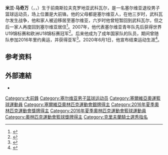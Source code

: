 {{bots|deny=InternetArchiveBot}}
{{NoteTA|G1=Sports|G2=NBA}}
{{Infobox basketball biography
| name = 米兰·马奇万
| image = Milan Mačvan .jpg
| caption = 摄于2011年
| position = 
| height_m = 2.06
| weight_kg = 107
| league = 
| team = 
| nationality = {{SRB}}
| birth_date = {{Birth date and age|1989|11|16|df=y}}
| birth_place = {{YUG}}[[克羅地亞社會主義共和國|克羅地亞社會主義共和國]][[武科瓦尔|武科瓦尔]]
| draft_year = 2011
| draft_round = 2
| draft_pick = 54
| draft_team = [[克里夫兰骑士|克里夫兰骑士]]
| career_start = 2007
| career_end = 2020
| career_position = [[大前锋|大前锋]]
| career_number = 12、13、25
| years1 = 2007
| team1 = [[KK_FMP_(1991–2011)|FMP]]
| years2 = 2007–2010
| team2 = [[KK_Hemofarm|Hemofarm]]
| years3 = 2010–2012
| team3 = [[Maccabi_Tel_Aviv_B.C.|Maccabi Tel Aviv]]
| years4 = 2011–2012
| team4 = →[[KK_Partizan|Partizan]]
| years5 = 2012–2014
| team5 = [[Galatasaray_S.K._(men's_basketball)|Galatasaray]]
| years6 = 2014–2015
| team6 = Partizan
| years7 = 2015–2017
| team7 = [[米兰奥林匹亚|米兰奥林匹亚]]
| years8 = 2017–2019
| team8 = [[拜仁慕尼黑_(篮球)|拜仁慕尼黑]]
| years9 = 2019–2020
| team9 = [[東京電擊|東京電擊]]
| medal_templates =
{{MedalSport|男子[[篮球|篮球]]}}
{{MedalCountry|{{SRB}}}}
{{MedalCompetition|[[奥林匹克运动会|奥林匹克运动会]]}}
{{MedalSilver|[[2016年夏季奥林匹克运动会|2016 里约热内卢]]|[[2016年夏季奥林匹克运动会篮球比赛|团体]]}}
{{MedalCompetition|[[欧洲篮球锦标赛|欧洲篮球锦标赛]]}}
{{MedalSilver|[[2009年歐洲籃球錦標賽|2009 波兰]]|团体}}
{{MedalSilver|[[2017年歐洲籃球錦標賽|2017 土耳其]]|团体}}
{{MedalCompetition|[[夏季世界大学生运动会|夏季世界大学生运动会]]}}
{{MedalGold|[[2009年夏季世界大学生运动会|2009 贝尔格莱德]]|[[2009年夏季世界大学生运动会篮球比赛|团体]]}}
{{MedalCompetition|[[U19世界青年籃球錦標賽|U19世界青年籃球錦標賽]]}}
{{MedalGold|[[2007年U19世界青年籃球錦標賽|2007 塞尔维亚]]|团体}}
{{MedalCompetition|[[欧洲U20篮球锦标赛|欧洲U20篮球锦标赛]]}}
{{MedalGold|2008 拉脱维亚|团体}}
{{MedalCompetition|[[欧洲U18篮球锦标赛|欧洲U18篮球锦标赛]]}}
{{MedalGold|2007 西班牙|团体}}
}}
{{世大運獎牌記錄
|代表={{SRB}}
|項目=籃球
|a1=2009|b1=1
}}
'''米兰·马奇万'''（{{lang-sr-Latn|Milan Mačvan}}，{{lang-sr-Cyrl|Милан Мачван}}，{{bd|1989年|11月16日||}}）生于前南斯拉夫克罗地亚武科瓦尔，是一名塞尔维亚退役男子篮球运动员，场上位置是大前锋。他的父母都是塞尔维亚人，在他三岁时，武科瓦尔发生战争，他和家人被迫移居至塞尔维亚，六岁时他曾短暂回到武科瓦尔，但之后一家人再度回到塞尔维亚居住<ref>{{cite web|url=https://www.novosti.rs/vesti/sport.295.html:360770-Macvan-Kosarka-me-iscupala-iz-kandzi-rata|script-title=sr:Mačvan: Košarka me isčupala iz kandži rata|publisher={{lang|sr|Novosti}}|date=2012-01-06|accessdate=2021-02-13|archiveurl=https://web.archive.org/web/20200809145336/https://www.novosti.rs/vesti/sport.295.html:360770-Macvan-Kosarka-me-iscupala-iz-kandzi-rata|archivedate=2020-08-09}}</ref>。2007年，他代表塞尔维亚青年队先后获得世界U19锦标赛和欧洲U18锦标赛冠军<ref>{{cite web|url=https://www.b92.net/sport/kosarka/kosarka.php?yyyy=2007&mm=12&dd=18&nav_id=277065|script-title=hr:Mačvan u Hemofarmu četiri godine|publisher=B92|date=2007-12-18|accessdate=2021-02-13|archiveurl=https://web.archive.org/web/20191231192614/https://www.b92.net/sport/kosarka/kosarka.php?yyyy=2007&mm=12&dd=18&nav_id=277065|archivedate=2019-12-31}}</ref>。后来他成为了成年国家队的队员，期间曾随队参加2016年里约奥运，并获得亚军<ref>{{cite web|url=https://www.sports-reference.com/olympics/athletes/ma/milan-macvan-1.html|title=Milan Mačvan|work=Sport Reference|accessdate=2021-02-13|archiveurl=https://web.archive.org/web/20200418100211/https://www.sports-reference.com/olympics/athletes/ma/milan-macvan-1.html|archivedate=2020-04-18}}</ref>。2020年6月1日，他宣布结束运动生涯<ref>{{cite web|url=https://www.b92.net/sport/kosarka/vesti.php?yyyy=2020&mm=06&dd=01&nav_id=1690149|script-title=sr:Milan Mačvan završio karijeru|publisher=B92|date=2020-06-01|accessdate=2021-02-13|archiveurl=https://web.archive.org/web/20200619021916/https://www.b92.net/sport/kosarka/vesti.php?yyyy=2020&mm=06&dd=01&nav_id=1690149|archivedate=2020-06-19}}</ref>。

==参考资料==
{{Reflist}}

==外部連結==
*{{IOC profile|id=milan-macvan}}

{{2016年夏季奧運會塞爾維亞男子籃球陣容}}
{{欧洲杯明日之星}}
{{DEFAULTSORT:Macvan, Milan}}
[[Category:大前鋒|Category:大前鋒]]
[[Category:塞尔维亚男子篮球运动员|Category:塞尔维亚男子篮球运动员]]
[[Category:塞爾維亞奧運籃球運動員|Category:塞爾維亞奧運籃球運動員]]
[[Category:塞爾維亞奧林匹克運動會銀牌得主|Category:塞爾維亞奧林匹克運動會銀牌得主]]
[[Category:2016年夏季奧林匹克運動會獎牌得主|Category:2016年夏季奧林匹克運動會獎牌得主]]
[[Category:2016年夏季奧林匹克運動會籃球運動員|Category:2016年夏季奧林匹克運動會籃球運動員]]
[[Category:奧林匹克運動會籃球獎牌得主|Category:奧林匹克運動會籃球獎牌得主]]
[[Category:克里夫蘭騎士選秀指名|Category:克里夫蘭騎士選秀指名]]